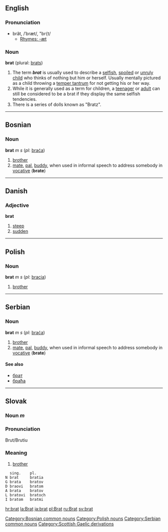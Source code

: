 ==English==
===Pronunciation===
*brăt, /ˈbræt/, "br{t/
**[[Rhymes:English:-æt|Rhymes: -æt]]
===Noun===
'''brat''' (plural: [[brats]])
#The term '''''brat''''' is usually used to describe a [[selfish]], [[spoil]]ed or [[unruly]] [[child]] who thinks of nothing but him or herself.  Usually mentally pictured as a child throwing a [[temper tantrum]] for not getting his or her way.
#While it is generally used as a term for children, a [[teenager]] or [[adult]] can still be considered to be a brat if they display the same selfish tendencies.
#There is a series of dolls known as "Bratz".
----
==Bosnian==
===Noun===
'''brat''' ''m s'' (''pl'': [[braća]])
#[[brother]]
#[[mate]], [[pal]], [[buddy]], when used in informal speech to address somebody in [[vocative]] ('''brate''')
[[Category:Bosnian common nouns]]
----

==Danish==
===Adjective===
'''brat'''
#[[steep]]
#[[sudden]]
----
==Polish==
===Noun===
'''brat''' ''m s'' (''pl'': [[bracia]])
#[[brother]]
[[Category:Polish nouns]]
----
==Serbian==
===Noun===
'''brat''' ''m s'' (''pl'': [[braća]])
#[[brother]]
#[[mate]], [[pal]], [[buddy]], when used in informal speech to address somebody in [[vocative]] ('''brate''')
====See also====
*[[брат]]
*[[браћа]]
[[Category:Serbian common nouns]]
----

==Slovak==
===Noun ''m''===
===Pronunciation===
Brut/Brutiu
===Meaning===
#[[brother]]
  <nowiki> sing.    pl.
N brat     bratia
G brata    bratov
D braovi   bratom
A brata    bratov
L bratovi  bratoch
I bratom   bratmi</nowiki>

[[Category:Scottish Gaelic derivations]]

[[hr:brat]]
[[la:Brat]]
[[ja:brat]]
[[pl:Brat]]
[[ru:Brat]]
[[sv:brat]]